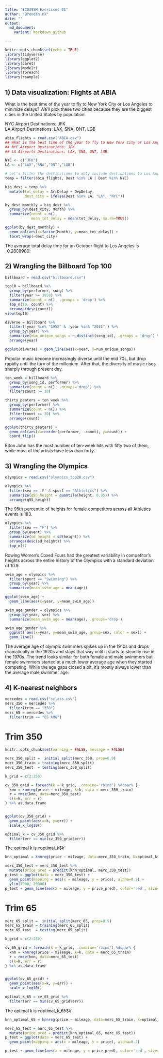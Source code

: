 ```yaml
---
title: "ECO395M Exercises 01"
author: "Brendan Ok"
date: ""
output:
  md_document:
    variant: markdown_github

---
```


```r
knitr::opts_chunk$set(echo = TRUE)
library(tidyverse)
library(ggplot2)
library(caret)
library(modelr)
library(foreach)
library(rsample)
```

## 1) Data visualization: Flights at ABIA

What is the best time of the year to fly to New York City or Los Angeles to minimize delays? We'll pick these two cities because they are the biggest cities in the United States by population.


NYC Airport Destinations: JFK  
LA Airport Destinations: LAX, SNA, ONT, LGB

```r
abia_flights = read.csv("ABIA.csv")
## What is the best time of the year to fly to New York City or Los Angeles to minimize delays?
## NYC Airport Destinations: JFK
## LA Airports Destinations: LAX, SNA, ONT, LGB

NYC <- c("JFK")
LA <- c("LAX","SNA","ONT","LGB")

# Let's filter the destinations to only include destinations to Los Angles or New York City
temp = filter(abia_flights, Dest %in% LA | Dest %in% NYC)

big_dest = temp %>% 
  mutate(tot_delay = ArrDelay + DepDelay,
         dest_city = ifelse(Dest %in% LA, "LA", "NYC"))

by_dest_monthly = big_dest %>% 
  group_by(dest_city, Month) %>%
  summarize(count = n(), 
            mean_tot_delay = mean(tot_delay, na.rm=TRUE))

ggplot(by_dest_monthly) + 
  geom_col(aes(x=factor(Month), y=mean_tot_delay)) + 
  facet_wrap(~dest_city)

```

The average total delay time for an October flight to Los Angeles is -0.2808989!


## 2) Wrangling the Billboard Top 100

```r

billboard = read.csv("billboard.csv")

top10 = billboard %>% 
  group_by(performer, song) %>% 
  filter(year >= 1958) %>%
  summarize(count = n(), .groups = 'drop') %>%
  top_n(10, count) %>%
  arrange(desc(count)) 
view(top10)

diverse = billboard %>%
  filter(!year %in% "1958" & !year %in% "2021" ) %>%
  group_by(year) %>%
  summarize(num_unique_songs = n_distinct(song_id), .groups = 'drop') %>%
  arrange(year)

ggplot(diverse) + geom_line(aes(x=year, y=num_unique_songs))

```

Popular music become increasingly diverse until the mid 70s, but drop rapidly until the turn of the millenium. After that, the diversity of music rises sharply through present day.  
  
  


```r

ten_week = billboard %>%
  group_by(song_id, performer) %>%
  summarize(count = n(), .groups='drop') %>%
  filter(count >= 10)

thirty_peaters = ten_week %>%
  group_by(performer) %>%
  summarize(count = n()) %>%
  filter(count >= 30) %>%
  arrange(count)

ggplot(thirty_peaters) + 
  geom_col(aes(x=reorder(performer, -count), y=count)) +
  coord_flip()
```

Elton John has the most number of ten-week hits with fifty two of them, while most of the artists have less than forty.

## 3) Wrangling the Olympics

```r

olympics = read.csv("olympics_top20.csv")

olympics %>%
  filter(sex == 'F' & sport == "Athletics") %>%
  summarize(q95_height = quantile(height, 0.95)) %>%
  arrange(q95_height)
```
The 95th percentile of heights for female competitors across all Athletics events is 183.

```r
olympics %>%
  filter(sex == "F") %>%
  group_by(event) %>%
  summarize(sd_height = sd(height)) %>%
  arrange(desc(sd_height)) %>%
  top_n(1)
```
Rowing Women's Coxed Fours had the greatest variability in competitor's heights across the entire history of the Olympics with a standard deviation of 10.9.


```r

swim_age = olympics %>%
  filter(sport == "Swimming") %>%
  group_by(year) %>%
  summarize(mean_swim_age = mean(age))

ggplot(swim_age) +
  geom_line(aes(x=year, y=mean_swim_age))

swim_age_gender = olympics %>%
  group_by(year, sex) %>%
  summarize(mean_swim_age = mean(age), .groups='drop') 

swim_age_gender %>%
  ggplot( aes(x=year, y=mean_swim_age, group=sex, color = sex)) +
  geom_line()

```

The average age of olympic swimmers spikes up in the 1910s and drops dramatically in the 1920s and stays that way until it starts to steadily rise in the 1970s. The trend looks similar for both female and male swimmers but female swimmers started at a much lower average age when they started competing. While the age gaps closed a bit, it's mostly always lower than the average male swimmer age.


## 4) K-nearest neighbors

```r

mercedes = read.csv("sclass.csv")
merc_350 = mercedes %>%
  filter(trim == "350")
merc_65 = mercedes %>%
  filter(trim == "65 AMG")

```

# Trim 350
```r
knitr::opts_chunk$set(warning = FALSE, message = FALSE) 

merc_350_split =  initial_split(merc_350, prop=0.9)
merc_350_train = training(merc_350_split)
merc_350_test  = testing(merc_350_split)

k_grid = c(2:250)

cv_350_grid = foreach(k = k_grid, .combine='rbind') %dopar% {
  knn = knnreg(price ~ mileage, k=k, data = merc_350_train)
  r = rmse(knn, data=merc_350_test)
  c(k=k, err = r)
} %>% as.data.frame


ggplot(cv_350_grid) + 
  geom_point(aes(x=k, y=err)) + 
  scale_x_log10()

optimal_k = cv_350_grid %>% 
  filter(err == min(cv_350_grid$err))

```
The optimal k is `r `optimal_k$k`

```r
knn_optimal = knnreg(price ~ mileage, data=merc_350_train, k=optimal_k$k)

merc_350_test = merc_350_test %>%
  mutate(price_pred = predict(knn_optimal, merc_350_test))
p_test = ggplot(data = merc_350_test) + 
  geom_point(mapping = aes(x = mileage, y = price), alpha=0.2) + 
  ylim(7000, 20000)
p_test + geom_line(aes(x = mileage, y = price_pred), color='red', size=1.5)

```


# Trim 65
```r

merc_65_split =  initial_split(merc_65, prop=0.9)
merc_65_train = training(merc_65_split)
merc_65_test  = testing(merc_65_split)

k_grid = c(2:250)

cv_65_grid = foreach(k = k_grid, .combine='rbind') %dopar% {
  knn = knnreg(price ~ mileage, k=k, data = merc_65_train)
  r = rmse(knn, data=merc_65_test)
  c(k=k, err = r)
} %>% as.data.frame


ggplot(cv_65_grid) + 
  geom_point(aes(x=k, y=err)) + 
  scale_x_log10()

optimal_k_65 = cv_65_grid %>% 
  filter(err == min(cv_65_grid$err))
```
The optimal k is `r `optimal_k_65$k`

```r
knn_optimal_65 = knnreg(price ~ mileage, data=merc_65_train, k=optimal_k$k)

merc_65_test = merc_65_test %>%
  mutate(price_pred = predict(knn_optimal_65, merc_65_test))
p_test = ggplot(data = merc_65_test) + 
  geom_point(mapping = aes(x = mileage, y = price), alpha=0.2)

p_test + geom_line(aes(x = mileage, y = price_pred), color='red', size=1.5)

```